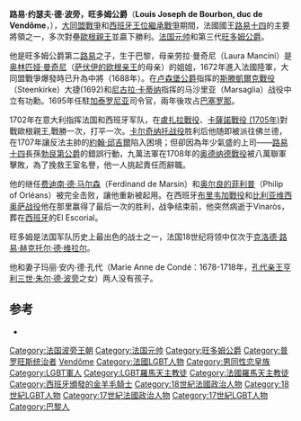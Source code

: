 {{Infobox military person|name=旺多姆公爵-路易·约瑟夫·德·波旁|image=Duc de Vendôme, 1706.jpg|別名=旺多姆公爵|出生日期={{Birth date|1654|7|1|df=y}}|出生地點=[[法國|法國]][[巴黎|巴黎]]|逝世日期={{Death date and age|1712|6|11|1654|7|1|df=y}}|逝世地點={{ESP}}[[比纳罗斯|比纳罗斯]]|allegiance={{plainlist| {{flag|Kingdom of France}} (1672–1712)}}|軍銜=法國元帥|battles={{plainlist|'''[[西班牙王位繼承戰爭|西班牙王位繼承戰爭]]'''：<br>[[韋塞利圍城戰|韋塞利圍城戰]]<br>[[卡薩諾戰役|卡薩諾戰役]]<br>[[卡爾奇納托戰役|卡爾奇納托戰役]]<br>[[布里韋加戰役|布里韋加戰役]]<br>[[比利亞維西奧薩戰役|比利亞維西奧薩戰役]]}}}}

'''路易·约瑟夫·德·波旁，旺多姆公爵'''（'''Louis Joseph de Bourbon, duc de Vendôme'''，{{bd|1654年|7月1日|1712年|6月1日|catIdx=V}}），[[大同盟戰爭|大同盟戰爭]]和[[西班牙王位繼承戰爭|西班牙王位繼承戰爭]]期間，法國國王[[路易十四|路易十四]]的主要將領之一，多次對壘[[歐根親王|歐根親王]]並贏下勝利。[[法国元帅|法国元帅]]和第三代[[旺多姆公爵|旺多姆公爵]]。

他是旺多姆公爵第二[[路易二世·德·波旁-旺多姆|路易]]之子，生于巴黎，母亲劳拉·曼奇尼（Laura Mancini）是[[奥林匹娅·曼奇尼|奥林匹娅·曼奇尼]]（[[欧根亲王_(萨伏伊)|萨伏伊的欧根亲王]]的母亲）的姐姐，1672年進入法國陸軍，大同盟戰爭爆發時已升為中將（1688年）。在[[弗朗索瓦·亨利·德·蒙莫朗西-布特维尔_(卢森堡公爵)|卢森堡公爵]]指挥的[[斯滕凱爾克戰役|斯滕凱爾克戰役]]（Steenkirke）大捷(1692)和[[尼古拉·卡蒂纳|尼古拉·卡蒂纳]]指挥的马沙里亚（Marsaglia）战役中立有功勳。1695年任駐[[加泰罗尼亚|加泰罗尼亚]]司令官，兩年後攻占[[巴塞罗那|巴塞罗那]]。

1702年在意大利指挥法国和西班牙军队，在[[盧扎拉戰役|盧扎拉戰役]]、[[卡薩諾戰役_(1705年)|卡薩諾戰役 (1705年)]]對戰歐根親王,戰勝一次，打平一次。[[卡尔奇纳托战役|卡尔奇纳托战役]]胜利后他随即被派往佛兰德，在1707年讓反法主帥的[[約翰·邱吉爾|約翰·邱吉爾]]陷入困境；但卻因為年少氣盛的上司——[[路易十四|路易十四]]長孫[[路易，法國王太子，勃艮第公爵|勃艮第公爵]]的錯誤行動，九萬法軍在1708年的[[奥德纳德戰役|奥德纳德戰役]]被八萬聯軍擊敗，為了挽救王室名譽，他一人挑起責任而辭職。

他的继任[[费迪南·德·马尔森|费迪南·德·马尔森]]（Ferdinand de Marsin）和[[腓力二世_(奥尔良公爵)|奥尔良的菲利普]]（Philip of Orléans）被完全击败，讓他重新被起用。在西班牙[[布里韦加戰役|布里韦加戰役]]和[[比利亚维西奥萨战役|比利亚维西奥萨战役]]他在那里赢得了最后一次的胜利，战争结束前，他突然病逝于Vinaròs，葬在[[西班牙|西班牙]]的El Escorial。

旺多姆是法国军队历史上最出色的战士之一，法国18世纪将领中仅次于[[克洛德·路易·赫克托尔·德·维拉尔|克洛德·路易·赫克托尔·德·维拉尔]]。

他和妻子玛丽·安内·德·孔代（Marie Anne de Condé：1678-1718年，[[孔代亲王|孔代亲王]][[亨利·儒勒·德·波旁_(孔代亲王)|亨利三世·朱尔·德·波旁]]之女）两人没有孩子。

== 参考 ==
* {{1911}}  

{{S-start}}
{{S-hou|[[波旁家族|波旁家族]]|1654年|7月1日|1712年|6月1日|[[卡佩王朝|卡佩王朝]]}}
{{S-reg|fr}}
{{s-bef|before=父親[[路易二世·德·波旁-旺多姆|路易二世]]}}
{{s-ttl|title=[[旺多姆公爵|旺多姆公爵]]|years=1669年-1712年}}
{{s-aft|after=二弟[[菲利普·德·旺多姆|菲利普]]}}
{{end box}}

{{Authority control}}
{{DEFAULTSORT: Louis Joseph}}
[[Category:法国波旁王朝|Category:法国波旁王朝]]
[[Category:法国元帅|Category:法国元帅]]
[[Category:旺多姆公爵|Category:旺多姆公爵]]
[[Category:普罗旺斯统治者|Category:普罗旺斯统治者]]
[[Category:法国公爵|Vendôme]]
[[Category:法國LGBT人物|Category:法國LGBT人物]]
[[Category:男同性恋皇族|Category:男同性恋皇族]]
[[Category:LGBT軍人|Category:LGBT軍人]]
[[Category:LGBT羅馬天主教徒|Category:LGBT羅馬天主教徒]]
[[Category:法國羅馬天主教徒|Category:法國羅馬天主教徒]]
[[Category:西班牙頒發的金羊毛騎士|Category:西班牙頒發的金羊毛騎士]]
[[Category:18世紀法國政治人物|Category:18世紀法國政治人物]]
[[Category:18世紀LGBT人物|Category:18世紀LGBT人物]]
[[Category:17世紀法國政治人物|Category:17世紀法國政治人物]]
[[Category:17世紀LGBT人物|Category:17世紀LGBT人物]]
[[Category:巴黎人|Category:巴黎人]]
